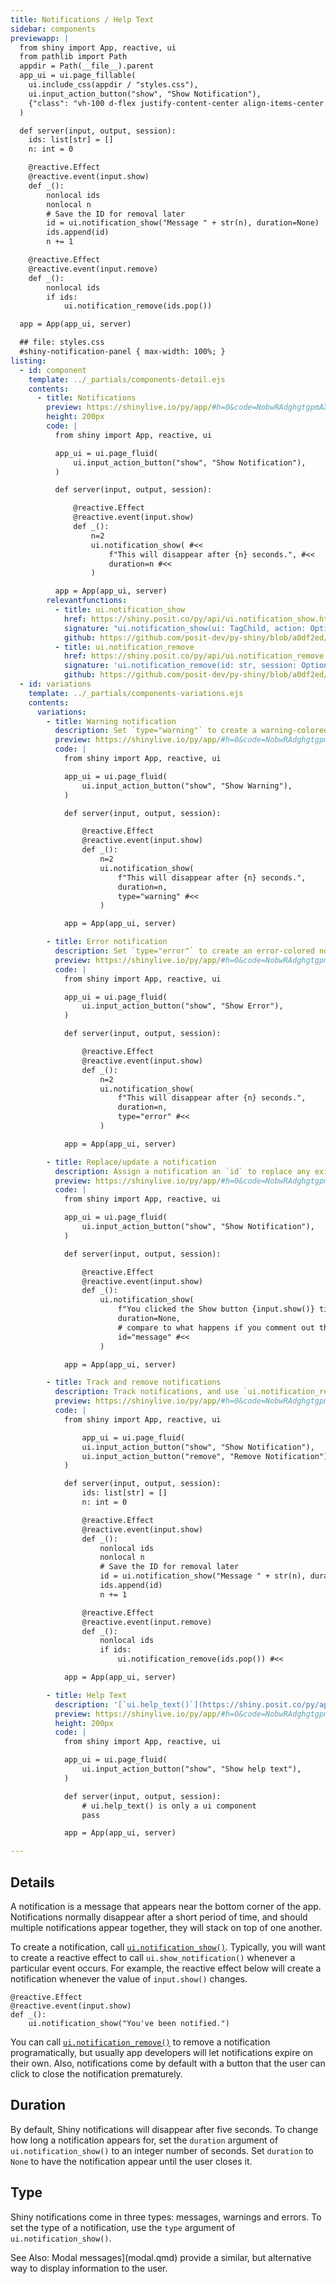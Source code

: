 ```yaml
---
title: Notifications / Help Text
sidebar: components
previewapp: |
  from shiny import App, reactive, ui
  from pathlib import Path
  appdir = Path(__file__).parent
  app_ui = ui.page_fillable(
    ui.include_css(appdir / "styles.css"),
    ui.input_action_button("show", "Show Notification"),
    {"class": "vh-100 d-flex justify-content-center align-items-center px-4"},
  )

  def server(input, output, session):
    ids: list[str] = []
    n: int = 0

    @reactive.Effect
    @reactive.event(input.show)
    def _():
        nonlocal ids
        nonlocal n
        # Save the ID for removal later
        id = ui.notification_show("Message " + str(n), duration=None)
        ids.append(id)
        n += 1

    @reactive.Effect
    @reactive.event(input.remove)
    def _():
        nonlocal ids
        if ids:
            ui.notification_remove(ids.pop())

  app = App(app_ui, server)

  ## file: styles.css
  #shiny-notification-panel { max-width: 100%; }
listing:
  - id: component
    template: ../_partials/components-detail.ejs
    contents:
      - title: Notifications
        preview: https://shinylive.io/py/app/#h=0&code=NobwRAdghgtgpmAXGKAHVA6VBPMAaMAYwHsIAXOcpMAMwCdiYACAZwAsBLCbJjmVYnTJMAgujxM6cKITIcAbnAkBXDgB0IGtKgD6qpgF4mqrFADmcHTQA2qgCYAKDUxfGOGLqmVkdMuaR0AI28yUicwdmIAdzV8JliAZTZopgA5YjkaDkIof00wAEo8DQKNDTs4GlY4OkU6B09vCWJvLzIJFjgWFg5SAsQyiFcmAAEpPwU4DABRGho4WWdXMelZSYw4RXIGiDaMSKjSodcKqp0HfqXhlwgDACYr65MIDI4snLydA6dj6+uaWIAFU4LCYUQ41msTDsHBY2mkdCYUBoFERIAgAF9qiQIHYWBhYhJHn8XHZlHRcr1bppftcjlp0IZROgHNo9BwOjU6gUwBiALpAA
        height: 200px
        code: |
          from shiny import App, reactive, ui

          app_ui = ui.page_fluid(
              ui.input_action_button("show", "Show Notification"),
          )

          def server(input, output, session):

              @reactive.Effect
              @reactive.event(input.show)
              def _():
                  n=2
                  ui.notification_show( #<<
                      f"This will disappear after {n} seconds.", #<<
                      duration=n #<<
                  )

          app = App(app_ui, server)
        relevantfunctions:
          - title: ui.notification_show
            href: https://shiny.posit.co/py/api/ui.notification_show.html#shiny.ui.notification_show
            signature: "ui.notification_show(ui: TagChild, action: Optional = None, duration: Optional = 5, close_button: bool = True, id: Optional = None, type: Literal = 'default', session: Optional = None)"
            github: https://github.com/posit-dev/py-shiny/blob/a0df2ed/shiny/ui/_notification.py#L14-L90
          - title: ui.notification_remove
            href: https://shiny.posit.co/py/api/ui.notification_remove.html#shiny.ui.notification_remove
            signature: 'ui.notification_remove(id: str, session: Optional = None)'
            github: https://github.com/posit-dev/py-shiny/blob/a0df2ed/shiny/ui/_notification.py#L93-L125
  - id: variations
    template: ../_partials/components-variations.ejs
    contents:
      variations:
        - title: Warning notification
          description: Set `type="warning"` to create a warning-colored notification.
          preview: https://shinylive.io/py/app/#h=0&code=NobwRAdghgtgpmAXGKAHVA6VBPMAaMAYwHsIAXOcpMAMwCdiYACAZwAsBLCbJjmVYnTJMAgujxM6cKITIcAbnAkBXDgB0IGtKgD6qpgF4mqrFADmcHTQA2qgCYAKDUxfGOGLqmVkdMuaR0AI28yUicwdmIAdzV8JliAZTZopgB1KDoILjNYgEo8DVyNDTs4GlY4OkU6B09vCWJvLzIJFjgWFg5SXMRiiFcmAAEpPwU4DABRGho4WWdXYelZMYw4RXJaiGaMSKii-tdS8p0HHvmBlwgDACZzi5MIYjkaDkIofwgdXYcmAGIAHn+dwurhosQAKpwWEwohxrNYmHYOCxtNI6EwoDQKOiQBAAL4VEgQOwsDCxCQAoEHEEDOzKOjvLpXCAFak0lxkbCoOAGWJRDJZCA5MCU4GufZadCGUToBzaPQcVqVaq5MB4gC6QA
          code: |
            from shiny import App, reactive, ui

            app_ui = ui.page_fluid(
                ui.input_action_button("show", "Show Warning"),
            )

            def server(input, output, session):

                @reactive.Effect
                @reactive.event(input.show)
                def _():
                    n=2
                    ui.notification_show(
                        f"This will disappear after {n} seconds.",
                        duration=n,
                        type="warning" #<<
                    )

            app = App(app_ui, server)

        - title: Error notification
          description: Set `type="error"` to create an error-colored notification.
          preview: https://shinylive.io/py/app/#h=0&code=NobwRAdghgtgpmAXGKAHVA6VBPMAaMAYwHsIAXOcpMAMwCdiYACAZwAsBLCbJjmVYnTJMAgujxM6cKITIcAbnAkBXDgB0IGtKgD6qpgF4mqrFADmcHTQA2qgCYAKDUxfGOGLqmVkdMuaR0AI28yUicwdmIAdzV8JliAZTZopgBROgY6WIBKPA1sjQ07OBpWODpFOgdPbwliby8yCRY4FhYOUmzEQohXJgABKT8FOAxUmho4WWdXQelZEYw4RXJqiEaMSKiC3tdi0p0HLpm+lwgDACYT05MIYjkaDkIofwgdLadd09OaWIAVTgsJhRDjWaxMOwcFjaaR0JhQGgUOEgCAAXzKJAgdhYGFieS+3z2yjoLw65wg+MJpzI2FQcAMsXKmViTAAxAAednXPo7LToQyidAObR6DjNcqVbJgVEAXSAA
          code: |
            from shiny import App, reactive, ui

            app_ui = ui.page_fluid(
                ui.input_action_button("show", "Show Error"),
            )

            def server(input, output, session):

                @reactive.Effect
                @reactive.event(input.show)
                def _():
                    n=2
                    ui.notification_show(
                        f"This will disappear after {n} seconds.",
                        duration=n,
                        type="error" #<<
                    )

            app = App(app_ui, server)

        - title: Replace/update a notification
          description: Assign a notification an `id` to replace any existing notification with the same `id`.
          preview: https://shinylive.io/py/app/#h=0&code=NobwRAdghgtgpmAXGKAHVA6VBPMAaMAYwHsIAXOcpMAMwCdiYACAZwAsBLCbJjmVYnTJMAgujxM6cKITIcAbnAkBXDgB0IGtKgD6qpgF4mqrFADmcHTQA2qgCYAKDUxfGOGLqmVkdMuaR0AI28yUicwdmIAdzV8JliAZTZopgA5YjkaDkIof00wAEo8DQKNDTs4GlY4OkU6B09vCWJvLzIJFjgWFg5SAsQyiFcmAAEpPwU4DABRGho4WWdXMelZSYw4RXIGiDaMSKjSodcKqp0HfqXhlxMIDI4snLydA6dj6+uaWIBNFqZCazZADWcDsTDIbDgTCSKWCZFCQxAjTI+2SUQuAF9wXwuhhYhIrh8Tso6LlehADOkIEpCUTeHYDLF4N1zHBYrTXEctOhDKJ0A5tHoOB0anUCmAMQBdIA
          code: |
            from shiny import App, reactive, ui

            app_ui = ui.page_fluid(
                ui.input_action_button("show", "Show Notification"),
            )

            def server(input, output, session):

                @reactive.Effect
                @reactive.event(input.show)
                def _():
                    ui.notification_show(
                        f"You clicked the Show button {input.show()} times.",
                        duration=None,
                        # compare to what happens if you comment out the line below #<<
                        id="message" #<<
                    )

            app = App(app_ui, server)

        - title: Track and remove notifications
          description: Track notifications, and use `ui.notification_remove()` to remove notifications one at a time.
          preview: https://shinylive.io/py/app/#h=0&code=NobwRAdghgtgpmAXGKAHVA6VBPMAaMAYwHsIAXOcpMAMwCdiYACAZwAsBLCbJjmVYnTJMAgujxM6cKITIcAbnAkBXDgB0IGtKgD6qpgF4mqrFADmcHTQA2qgCYAKDUxfGOGLqmVkdMuaR0AI28yUicwdmIAdzV8JliAZTZopgA5YjkaDkIof00wAEo8Z1cTT29fWQ4A4LJQiHCpGGJFWIlYgCU4ZsU0jI4snLzYoo0CjQ07OBpWODpFOgdysgliby8V2ZYWaogCxBKXDjsWRCZrDhYyYCu6AF1DJmA7w6YIM65hIwAGCYhXJgAASkfgUcAwAFEaDQ4LJXsDpFVFBg4IpyEsIBsMJEouN-q4pjMdA59q8ARBSNZiDlrLwTmTXBSIFSaW8GS4AMRMBJQXpkNhwJgASQAIkwaIJJN0WlBadZcnN2XTHiYKZlsrldjoceEALJwbbmQWxJgAalYZEWewkdmUdE1pAM6QgcDxAIBxxYGG0lEcxzd7pc-1NRgAjH8AQjQcioTC4fiXFGkeDUZQyBisU0Wq7XoSmMTSQn3UyWbK6SwlQNywci4GXKr+oMHRAdFnFEsTlhiKgSXitOhHmIe9o9BwJCw5gsCmAAL53IA
          code: |
            from shiny import App, reactive, ui

                app_ui = ui.page_fluid(
                ui.input_action_button("show", "Show Notification"),
                ui.input_action_button("remove", "Remove Notification"),
            )

            def server(input, output, session):
                ids: list[str] = []
                n: int = 0

                @reactive.Effect
                @reactive.event(input.show)
                def _():
                    nonlocal ids
                    nonlocal n
                    # Save the ID for removal later
                    id = ui.notification_show("Message " + str(n), duration=None)
                    ids.append(id)
                    n += 1

                @reactive.Effect
                @reactive.event(input.remove)
                def _():
                    nonlocal ids
                    if ids:
                        ui.notification_remove(ids.pop()) #<<

            app = App(app_ui, server)

        - title: Help Text
          description: '[`ui.help_text()`](https://shiny.posit.co/py/api/ui.help_text.html) creates stylized help text which can be added to the user interface to provide additional explanation or context. [Tooltips](tooltips.qmd) provides a similar, but alternative way to display information to the user.'
          preview: https://shinylive.io/py/app/#h=0&code=NobwRAdghgtgpmAXGKAHVA6VBPMAaMAYwHsIAXOcpMAMwCdiYACAZwAsBLCbJjmVYnTJMAgujxM6cKITIcAbnAkBXDgB0IGtKgD6qpgF4mqrFADmcHTQA2qgCYAKDUxfGOGLqmVkdMuaR0AI28yUicwdmIAdzV8JliAZTZopgA5YjkaDkIof00wAEo8Z1cTT29fWQ4A4LJQiHCpGGJFWIlYgCU4ZsU0jI4snLzYoo0CjQ07OBpWODpFOgdysgliby8V2ZYWaogCxBKXDjsWRCZrDhYyYCu6AF1DJmA7w6YIM65hIwAGCYhXJgAASkfgUcAwAFEaDQ4LJXsDpFVFBg4IpyEsIBsMJEouN-q4pjMdA59q8ARBSNZiDlrLwTmTXBSIFSaW8GS4AMRMBJQXpkNhwJgASQAIkwaIJJN0WlBadZcnN2XTHiYKZlsrldjoceEALJwbbmQWxJgAalYZEWewkdmUdE1pAM6QgcDxAIBxxYGG0lEcxzd7pc-1NRgAjH8AQjQcioTC4fiXFGkeDUZQyBisU0Wq7XoSmMTSQn3UyWbK6SwlQNywci4GXKr+oMHRAdFnFEsTlhiKgSXitOhHmIe9o9BwJCw5gsCmAAL53IA
          height: 200px
          code: |
            from shiny import App, reactive, ui

            app_ui = ui.page_fluid(
                ui.input_action_button("show", "Show help text"),
            )

            def server(input, output, session):
                # ui.help_text() is only a ui component
                pass

            app = App(app_ui, server)

---
```


:::{#component}
:::

## Details

A notification is a message that appears near the bottom corner of the app. Notifications normally disappear after a short period of time, and should multiple notifications appear together, they will stack on top of one another.

To create a notification, call [`ui.notification_show()`](https://shiny.posit.co/py/api/ui.notification_show.html). Typically, you will want to create a reactive effect to call `ui.show_notification()` whenever a particular event occurs. For example, the reactive effect below will create a notification whenever the value of `input.show()` changes.

```.python
@reactive.Effect
@reactive.event(input.show)
def _():
    ui.notification_show("You've been notified.")
```

You can call [`ui.notification_remove()`](https://shiny.posit.co/py/api/ui.notification_remove.html) to remove a notification programatically, but usually app developers will let notifications expire on their own. Also, notifications come by default with a button that the user can click to close the notification prematurely.

## Duration

By default, Shiny notifications will disappear after five seconds. To change how long a notification appears for, set the `duration` argument of `ui.notification_show()` to an integer number of seconds. Set `duration` to `None` to have the notification appear until the user closes it.

## Type

Shiny notifications come in three types: messages, warnings and errors. To set the type of a notification, use the `type` argument of `ui.notification_show()`.

See Also: Modal messages](modal.qmd) provide a similar, but alternative way to display information to the user.

:::{#variations}
:::
